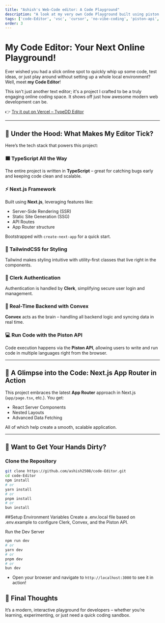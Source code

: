 ```yaml
---
title: "Ashish's Web-Code editor: A Code Playground"
description: "A look at my very own Code Playground built using piston API..." 
tags: ['code-Editor', 'vsc', 'cursor', 'no-vibe-coding', 'piston-api', 'clerk', 'convex', 'nextjs', 'typescript', 'tailwindcss'] 
order: 3
---
```


# My Code Editor: Your Next Online Playground!

Ever wished you had a slick online spot to quickly whip up some code, test ideas, or just play around without setting up a whole local environment? Well, meet **my Code Editor**!

This isn't just another text editor; it's a project I crafted to be a truly engaging online coding space. It shows off just how awesome modern web development can be.

👉 [Try it out on Vercel – TypeDD Editor](https://code-editor-gamma-nine.vercel.app/)

---

## 🚀 Under the Hood: What Makes My Editor Tick?

Here’s the tech stack that powers this project:

### 🟦 TypeScript All the Way
The entire project is written in **TypeScript** – great for catching bugs early and keeping code clean and scalable.

### ⚡ Next.js Framework
Built using **Next.js**, leveraging features like:

- Server-Side Rendering (SSR)  
- Static Site Generation (SSG)  
- API Routes  
- App Router structure  

Bootstrapped with `create-next-app` for a quick start.

### 🎨 TailwindCSS for Styling
Tailwind makes styling intuitive with utility-first classes that live right in the components.

### 🔐 Clerk Authentication
Authentication is handled by **Clerk**, simplifying secure user login and management.

### 📡 Real-Time Backend with Convex
**Convex** acts as the brain – handling all backend logic and syncing data in real time.

### 💻 Run Code with the Piston API
Code execution happens via the **Piston API**, allowing users to write and run code in multiple languages right from the browser.

---

## 🧱 A Glimpse into the Code: Next.js App Router in Action

This project embraces the latest **App Router** approach in Next.js (`app/page.tsx`, etc.). You get:

- React Server Components  
- Nested Layouts  
- Advanced Data Fetching  

All of which help create a smooth, scalable application.

---

## 🔧 Want to Get Your Hands Dirty?

### Clone the Repository

```bash
git clone https://github.com/ashish2508/code-Editor.git
cd code-Editor
npm install
# or
yarn install
# or
pnpm install
# or
bun install
``` 
##Setup Environment Variables
Create a .env.local file based on .env.example to configure Clerk, Convex, and the Piston API.

Run the Dev Server
```bash
npm run dev
# or
yarn dev
# or
pnpm dev
# or
bun dev
```
- Open your browser and navigate to `http://localhost:3000` to see it in action!

## 📝 Final Thoughts
It’s a modern, interactive playground for developers – whether you’re learning, experimenting, or just need a quick coding sandbox.

